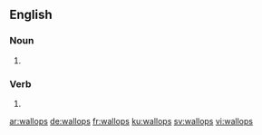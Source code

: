 ==English==

===Noun===
{{head|en|noun plural form}}

# {{plural of|wallop|lang=en}}

===Verb===
{{head|en|verb form}}

# {{en-third-person singular of|wallop}}

[[ar:wallops]]
[[de:wallops]]
[[fr:wallops]]
[[ku:wallops]]
[[sv:wallops]]
[[vi:wallops]]